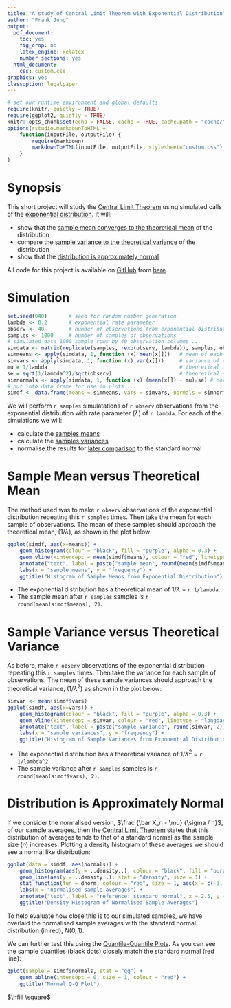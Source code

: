 ```yaml
---
title: "A study of Central Limit Theorem with Exponential Distribution"
author: "Frank Jung"
output:
  pdf_document:
    toc: yes
    fig_crop: no
    latex_engine: xelatex
    number_sections: yes
  html_document:
    css: custom.css
graphics: yes
classoption: legalpaper
---
```


```r
# set our runtime environment and global defaults.
require(knitr, quietly = TRUE)
require(ggplot2, quietly = TRUE)
knitr::opts_chunk$set(echo = FALSE, cache = TRUE, cache.path = "cache/", fig.path = "figure/", fig.align="center")
options(rstudio.markdownToHTML =
    function(inputFile, outputFile) {
        require(markdown)
        markdownToHTML(inputFile, outputFile, stylesheet="custom.css")
    }
)
```

# Synopsis

This short project will study the [Central Limit
Theorem](https://en.wikipedia.org/wiki/Central_limit_theorem) using simulated 
calls of the [exponential 
distribution](https://en.wikipedia.org/wiki/Exponential_distribution). It will:

- show that the [sample mean converges to the theoretical mean](#sample-mean-versus-theoretical-mean) of the distribution
- compare the [sample variance to the theoretical variance](#sample-mean-versus-theoretical-mean) of the distribution
- show that the [distribution is approximately normal](#distribution-is-approximately-normal)

All code for this project is available on [GitHub](https://github.com) from [here](https://github.com/frankhjung/statinference-project1).

# Simulation

```r
set.seed(040)       # seed for random number generation
lambda <- 0.2       # exponential rate parameter
observ <- 40        # number of observations from exponential distribution
samples <- 1000     # number of samples of observations
# simulated data 1000 sample rows by 40 observation columns ...
simdata <- matrix(replicate(samples, rexp(observ, lambda)), samples, observ)
simmeans <- apply(simdata, 1, function (x) mean(x[]))   # mean of each sample
simvars <- apply(simdata, 1, function (x) var(x[]))     # variance of each sample
mu = 1/lambda                                           # theoretical mean
se = sqrt(1/lambda^2)/sqrt(observ)                      # theoretical standard error
simnormals <- apply(simdata, 1, function (x) (mean(x[]) - mu)/se) # normalised samples
# put into data frame for use in plots ...
simdf <- data.frame(means = simmeans, vars = simvars, normals = simnormals)
```
We will perform ```r samples``` simulatations of ```r observ``` observations 
from the exponential distribution with rate parameter ($\lambda$) of ```r lambda```.
For each of the simulations we will:

* calculate the [samples means](#sample-mean-versus-theoretical-mean)
* calculate the [samples variances](#sample-variance-versus-theoretical-variance)
* normalise the results for [later comparison](#distribution-is-approximately-normal) to the standard normal

# Sample Mean versus Theoretical Mean

The method used was to make ```r observ``` observations of the exponential
distribution repeating this ```r samples``` times. Then take the mean for each
sample of observations. The mean of these samples should approach the
theoretical mean, ($1/\lambda$), as shown in the plot below:
```r
ggplot(simdf, aes(x=means)) +
    geom_histogram(colour = "black", fill = "purple", alpha = 0.3) +
    geom_vline(xintercept = mean(simdf$means), colour = "red", linetype = "longdash") +
    annotate("text", label = paste("sample mean", round(mean(simdf$means), 2)), x = 7, y = 80, colour = "red") +
    labs(x = "sample means", y = "frequency") +
    ggtitle("Histogram of Sample Means from Exponential Distribution")
```

* The exponential distribution has a theoretical mean of $1/\lambda$ = ```r 1/lambda```.
* The sample mean after ```r samples``` samples is ```r round(mean(simdf$means), 2)```.

# Sample Variance versus Theoretical Variance

As before, make ```r observ``` observations of the exponential distribution 
repeating this ```r samples``` times. Then take the variance for each sample of 
observations. The mean of these sample variances should approach the 
theoretical variance, ($1/\lambda^2$) as shown in the plot below:
```r
simvar <- mean(simdf$vars)
ggplot(simdf, aes(x=vars)) +
    geom_histogram(colour = "black", fill = "purple", alpha = 0.3) +
    geom_vline(xintercept = simvar, colour = "red", linetype = "longdash") +
    annotate("text", label = paste("sample variance", round(simvar, 2)), x = 55, y = 100, colour = "red") +
    labs(x = "sample variances", y = "frequency") +
    ggtitle("Histogram of Sample Variances from Exponential Distribution")
```

* The exponential distribution has a theoretical variance of $1/\lambda^2$ = ```r 1/lambda^2```.
* The sample variance after ```r samples``` samples is ```r round(mean(simdf$vars), 2)```.

# Distribution is Approximately Normal

If we consider the normalised version, $\frac {\bar X_n - \mu} {\sigma / n}$, of
our sample averages, then the [Central Limit 
Theorem](https://en.wikipedia.org/wiki/Central_limit_theorem) states that this 
distribution of averages tends to that of a standard normal as the sample size 
($n$) increases. Plotting a density histogram of these averages we should see a
normal like distribution:
```r
ggplot(data = simdf, aes(normals)) +
    geom_histogram(aes(y = ..density..), colour = "black", fill = "purple", alpha = 0.3) +
    geom_line(aes(y = ..density..), stat = "density", size = 1) +
    stat_function(fun = dnorm, colour = "red", size = 1, aes(x = c(-3, 3))) +
    labs(x = "normalised sample averages") +
    annotate("text", label = "reference: standard normal", x = 2.5, y = 0.35, colour = "red") +
    ggtitle("Density Histogram of Normalised Sample Averages")
```

To help evaluate how close this is to our simulated samples, we have overlaid
the normalised sample averages with the standard normal distribution (in red), 
$N(0,1)$.

We can further test this using the [Quantile-Quantile 
Plots](https://stat.ethz.ch/R-manual/R-devel/library/stats/html/qqnorm.html). As
you can see the sample quantiles (black dots) closely match the standard 
normal (red line):
```r
qplot(sample = simdf$normals, stat = "qq") +
    geom_abline(intercept = 0, size = 1, colour = "red") +
    ggtitle("Normal Q-Q Plot")
```
$\hfill \square$